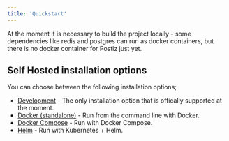 ```yaml
---
title: 'Quickstart'
---
```


At the moment it is necessary to build the project locally - some dependencies 
like redis and postgres can run as docker containers, but there is no docker 
container for Postiz just yet.

## Self Hosted installation options

You can choose between the following installation options;

* [Development](/installation/development) - The only installation option that is offically supported at the moment.
* [Docker (standalone)](/installation/docker) - Run from the command line with Docker.
* [Docker Compose](/installation/docker-compose) - Run with Docker Compose.
* [Helm](/installation/kubernetes-helm) - Run with Kubernetes + Helm.


